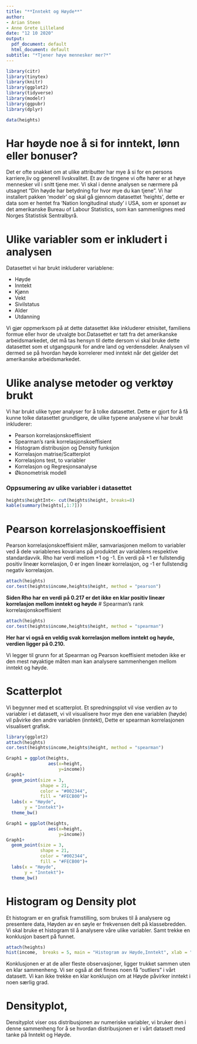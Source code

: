 ```yaml
---
title: "**Inntekt og Høyde**"
author:
- Arian Steen
- Anne Grete Lilleland
date: "12 10 2020"
output:
  pdf_document: default
  html_document: default
subtitle: "*Tjener høye mennesker mer?*"
---
```

```r
library(citr)
library(tinytex)
library(knitr)
library(ggplot2)
library(tidyverse)
library(modelr)
library(ggpubr)
library(dplyr)
```

```r
data(heights)
```

# Har høyde noe å si for inntekt, lønn eller bonuser?

Det er ofte snakket om at ulike attributter har mye å si for en persons karriere,liv og generell livskvalitet. Et av de tingene vi ofte hører er at høye mennesker vil i snitt tjene mer. Vi skal i denne analysen se nærmere på utsagnet "Din høyde har betydning for hvor mye du kan tjene". Vi har installert pakken 'modelr' og skal gå gjennom datasettet 'heights', dette er data som er hentet fra 'Nation longitudinal study' i USA, som er sponset av det amerikanske Bureau of Labour Statistics, som kan sammenlignes med Norges Statistisk Sentralbyrå.

# Ulike variabler som er inkludert i analysen

Datasettet vi har brukt inkluderer variablene: 

 * Høyde
 * Inntekt
 * Kjønn
 * Vekt
 * Sivilstatus
 * Alder
 * Utdanning

Vi gjør oppmerksom på at dette datasettet ikke inkluderer etnisitet, familiens formue eller hvor de utvalgte bor.Datasettet er tatt fra det amerikanske arbeidsmarkedet, det må tas hensyn til dette dersom vi skal bruke dette datasettet som et utgangspunk for andre land og verdensdeler. Analysen vil dermed se på hvordan høyde korrelerer med inntekt når det gjelder det amerikanske arbeidsmarkedet. 

# Ulike analyse metoder og verktøy brukt

Vi har brukt ulike typer analyser for å tolke datasettet. Dette er gjort for å få kunne tolke datasettet grundigere, de ulike typene analysene vi har brukt inkluderer:

 * Pearson korrelasjonskoeffisient
 * Spearman's rank korrelasjonskoeffisient
 * Histogram distribusjon og Density funksjon
 * Korrelasjon matrise/Scatterplot
 * Korrelasjons test, to variabler
 * Korrelasjon og Regresjonsanalyse
 * Økonometrisk modell
 
### Oppsumering av ulike variabler i datasettet
```r
heights$heightInt<- cut(heights$height, breaks=8)
kable(summary(heights[,1:7]))
```

# Pearson korrelasjonskoeffisient
Pearson korrelasjonskoeffisient måler, samvariasjonen mellom to variabler ved å dele variablenes kovarians på produktet av variablens respektive standardavvik. Rho har verdi mellom +1 og -1. En verdi på +1 er fullstendig positiv lineær korrelasjon, 0 er ingen lineær korrelasjon, og -1 er fullstendig negativ korrelasjon.
```r
attach(heights)
cor.test(heights$income,heights$height, method = "pearson")
```

**Siden Rho har en verdi på 0.217 er det ikke en klar positiv lineær korrelasjon mellom inntekt og høyde**
# Spearman's rank korrelasjonskoeffisient
```r
attach(heights)
cor.test(heights$income,heights$height, method = "spearman")

```
**Her har vi også en veldig svak korrelasjon mellom inntekt og høyde, verdien ligger på 0.210.** 

Vi legger til grunn for at Spearman og Pearson koeffisient metoden ikke er den mest nøyaktige måten man kan analysere sammenhengen mellom inntekt og høyde. 

# Scatterplot 

Vi begynner med et scatterplot. Et spredningsplot vil vise verdien av to variabler i et datasett, vi vil visualisere hvor mye den ene variablen (høyde) vil påvirke den andre variablen (inntekt), Dette er spearman korrelasjonen visualisert grafisk.

```r

library(ggplot2)
attach(heights)
cor.test(heights$income,heights$height, method = "spearman")

Graph1 = ggplot(heights,
                aes(x=height,
                    y=income))
Graph1+
  geom_point(size = 3,
             shape = 21,
             color = "#002344",
             fill = "#FECB00")+
  labs(x = "Høyde",
       y = "Inntekt")+
  theme_bw()

```

```r
Graph1 = ggplot(heights,
                aes(x=height,
                    y=income))
Graph1+
  geom_point(size = 3,
             shape = 21,
             color = "#002344",
             fill = "#FECB00")+
  labs(x = "Høyde",
       y = "Inntekt")+
  theme_bw()
```

# Histogram og Density plot

Et histogram er en grafisk framstilling, som brukes til å analysere og presentere data, Høyden av en søyle er frekvensen delt på klassebredden. Vi skal bruke et histogram til å analysere våre ulike variabler. Samt trekke en konklusjon basert på funnet. 

```r
attach(heights)
hist(income,  breaks = 5, main = "Histogram av Høyde,Inntekt", xlab = "Inntekt,Frekvens", col = "#FECB00")
```

Konklusjonen er at de aller fleste observasjoner, ligger trukket sammen uten en klar sammenheng. Vi ser også at det finnes noen få "outliers" i vårt datasett. Vi kan ikke trekke en klar konklusjon om at Høyde påvirker inntekt i noen særlig grad.

# Densityplot,

Densityplot viser oss distribusjonen av numeriske variabler, vi bruker den i denne sammenheng for å se hvordan distribusjonen er i vårt datasett med tanke på Inntekt og Høyde. 
